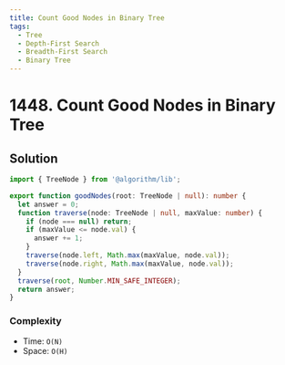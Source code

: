 ```yaml
---
title: Count Good Nodes in Binary Tree
tags:
  - Tree
  - Depth-First Search
  - Breadth-First Search
  - Binary Tree
---
```


# 1448. Count Good Nodes in Binary Tree

<Badges>
  <LevelBadge level="medium" />
  <TopicBadge name="Tree" slug="tree" />
  <TopicBadge name="Depth-First Search" slug="depth-first-search" />
  <TopicBadge name="Breadth-First Search" slug="breadth-first-search" />
  <TopicBadge name="Binary Tree" slug="binary-tree" />
</Badges>

## Solution

```typescript filename="solution.ts" copy
import { TreeNode } from '@algorithm/lib';

export function goodNodes(root: TreeNode | null): number {
  let answer = 0;
  function traverse(node: TreeNode | null, maxValue: number) {
    if (node === null) return;
    if (maxValue <= node.val) {
      answer += 1;
    }
    traverse(node.left, Math.max(maxValue, node.val));
    traverse(node.right, Math.max(maxValue, node.val));
  }
  traverse(root, Number.MIN_SAFE_INTEGER);
  return answer;
}
```

### Complexity

- Time: `O(N)`
- Space: `O(H)`

<ProblemLink
  codingSite="leetcode"
  href="https://leetcode.com/problems/count-good-nodes-in-binary-tree"
  title="Count Good Nodes in Binary Tree"
/>
